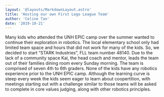 ```yaml
---
layout: '@layouts/MarkdownLayout.astro'
title: 'Hosting our own First Lego League Team'
author: 'Celine Tan'
date: '2019-10-21'
---
```


Many kids who attended the UNH EPIC camp over the summer wanted to continue their exploration in robotics. The local elementary school only had limited team space and hours that did not work for many of the kids. So, we decided to start “STARK Industries”, FLL team number 48140. Due to the lack of a community space Kai, the head coach and mentor, leads the team out of their families dining room every Sunday morning. The team is comprised of seven 4th to 6th graders. None of the kids have any robotics experience prior to the UNH EPIC camp. Although the learning curve is steep every week the kids seem eager to learn about coopertition, with meetings starting out with a challenge similar to those teams will be asked to complete in core values judging, along with other robotics principles.
